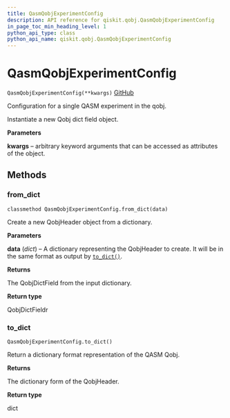 ```yaml
---
title: QasmQobjExperimentConfig
description: API reference for qiskit.qobj.QasmQobjExperimentConfig
in_page_toc_min_heading_level: 1
python_api_type: class
python_api_name: qiskit.qobj.QasmQobjExperimentConfig
---
```


# QasmQobjExperimentConfig

<span id="qiskit.qobj.QasmQobjExperimentConfig" />

`QasmQobjExperimentConfig(**kwargs)` [GitHub](https://github.com/qiskit/qiskit/tree/stable/0.14/qiskit/qobj/qasm_qobj.py "view source code")

Configuration for a single QASM experiment in the qobj.

Instantiate a new Qobj dict field object.

**Parameters**

**kwargs** – arbitrary keyword arguments that can be accessed as attributes of the object.

## Methods

### from\_dict

<span id="qiskit.qobj.QasmQobjExperimentConfig.from_dict" />

`classmethod QasmQobjExperimentConfig.from_dict(data)`

Create a new QobjHeader object from a dictionary.

**Parameters**

**data** (*dict*) – A dictionary representing the QobjHeader to create. It will be in the same format as output by [`to_dict()`](qiskit.qobj.QasmQobjExperimentConfig#to_dict "qiskit.qobj.QasmQobjExperimentConfig.to_dict").

**Returns**

The QobjDictField from the input dictionary.

**Return type**

QobjDictFieldr

### to\_dict

<span id="qiskit.qobj.QasmQobjExperimentConfig.to_dict" />

`QasmQobjExperimentConfig.to_dict()`

Return a dictionary format representation of the QASM Qobj.

**Returns**

The dictionary form of the QobjHeader.

**Return type**

dict

